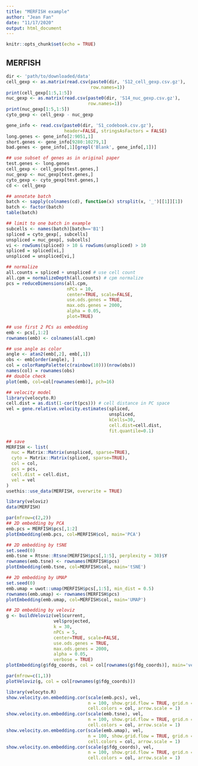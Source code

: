```yaml
---
title: "MERFISH example"
author: "Jean Fan"
date: "11/17/2020"
output: html_document
---
```


```r
knitr::opts_chunk$set(echo = TRUE)
```

## MERFISH

```r
dir <- 'path/to/downloaded/data'
cell_gexp <- as.matrix(read.csv(paste0(dir, 'S12_cell_gexp.csv.gz'), 
                                row.names=1))
print(cell_gexp[1:5,1:5])
nuc_gexp <- as.matrix(read.csv(paste0(dir, 'S14_nuc_gexp.csv.gz'), 
                               row.names=1))
print(nuc_gexp[1:5,1:5])
cyto_gexp <- cell_gexp - nuc_gexp

gene_info <- read.csv(paste0(dir, 'S1_codebook.csv.gz'), 
                      header=FALSE, stringsAsFactors = FALSE)
long.genes <- gene_info[2:9051,1]
short.genes <- gene_info[9280:10279,1]
bad.genes <- gene_info[,1][grepl('Blank', gene_info[,1])]

## use subset of genes as in original paper
test.genes <- long.genes 
cell_gexp <- cell_gexp[test.genes,]
nuc_gexp <- nuc_gexp[test.genes,]
cyto_gexp <- cyto_gexp[test.genes,]
cd <- cell_gexp

## annotate batch
batch <- sapply(colnames(cd), function(x) strsplit(x, '_')[[1]][1])
batch <- factor(batch)
table(batch)

## limit to one batch in example
subcells <- names(batch)[batch=='B1']
spliced = cyto_gexp[, subcells]
unspliced = nuc_gexp[, subcells]
vi <- rowSums(spliced) > 10 & rowSums(unspliced) > 10
spliced = spliced[vi,]
unspliced = unspliced[vi,]

## normalize
all.counts = spliced + unspliced # use cell count
all.cpm = normalizeDepth(all.counts) # cpm normalize
pcs = reduceDimensions(all.cpm, 
                       nPCs = 10,
                       center=TRUE, scale=FALSE, 
                       use.ods.genes = TRUE, 
                       max.ods.genes = 2000,
                       alpha = 0.05,
                       plot=TRUE)

## use first 2 PCs as embedding
emb <- pcs[,1:2]
rownames(emb) <- colnames(all.cpm)

## use angle as color
angle <- atan2(emb[,2], emb[,1])
obs <- emb[order(angle), ]
col = colorRampPalette(c(rainbow(10)))(nrow(obs))
names(col) = rownames(obs)
## double check
plot(emb, col=col[rownames(emb)], pch=16)

## velocity model
library(velocyto.R)
cell.dist = as.dist(1-cor(t(pcs))) # cell distance in PC space
vel = gene.relative.velocity.estimates(spliced,
                                       unspliced,
                                       kCells=30,
                                       cell.dist=cell.dist,
                                       fit.quantile=0.1)

## save
MERFISH <- list(
  nuc = Matrix::Matrix(unspliced, sparse=TRUE),
  cyto = Matrix::Matrix(spliced, sparse=TRUE),
  col = col,
  pcs = pcs,
  cell.dist = cell.dist,
  vel = vel
)
usethis::use_data(MERFISH, overwrite = TRUE)
```

```r
library(veloviz)
data(MERFISH)

par(mfrow=c(2,2))
## 2D embedding by PCA
emb.pcs = MERFISH$pcs[,1:2]
plotEmbedding(emb.pcs, col=MERFISH$col, main='PCA')

## 2D embedding by tSNE
set.seed(0)
emb.tsne = Rtsne::Rtsne(MERFISH$pcs[,1:5], perplexity = 30)$Y
rownames(emb.tsne) <- rownames(MERFISH$pcs)
plotEmbedding(emb.tsne, col=MERFISH$col, main='tSNE')

## 2D embedding by UMAP
set.seed(0)
emb.umap = uwot::umap(MERFISH$pcs[,1:5], min_dist = 0.5)
rownames(emb.umap) <- rownames(MERFISH$pcs)
plotEmbedding(emb.umap, col=MERFISH$col, main='UMAP')

## 2D embedding by veloviz
g <- buildVeloviz(vel$current, 
                  vel$projected,
                  k = 30, 
                  nPCs = 5,
                  center=TRUE, scale=FALSE, 
                  use.ods.genes = TRUE, 
                  max.ods.genes = 2000,
                  alpha = 0.05,
                  verbose = TRUE)
plotEmbedding(g$fdg_coords, col = col[rownames(g$fdg_coords)], main='veloviz')

par(mfrow=c(1,1))
plotVeloviz(g, col = col[rownames(g$fdg_coords)])
```

```r
library(velocyto.R)
show.velocity.on.embedding.cor(scale(emb.pcs), vel, 
                               n = 100, show.grid.flow = TRUE, grid.n = 20,
                               cell.colors = col, arrow.scale = 1)
show.velocity.on.embedding.cor(scale(emb.tsne), vel, 
                               n = 100, show.grid.flow = TRUE, grid.n = 20,
                               cell.colors = col, arrow.scale = 1)
show.velocity.on.embedding.cor(scale(emb.umap), vel, 
                               n = 100, show.grid.flow = TRUE, grid.n = 20,
                               cell.colors = col, arrow.scale = 1)
show.velocity.on.embedding.cor(scale(g$fdg_coords), vel, 
                               n = 100, show.grid.flow = TRUE, grid.n = 20,
                               cell.colors = col, arrow.scale = 1)
```
